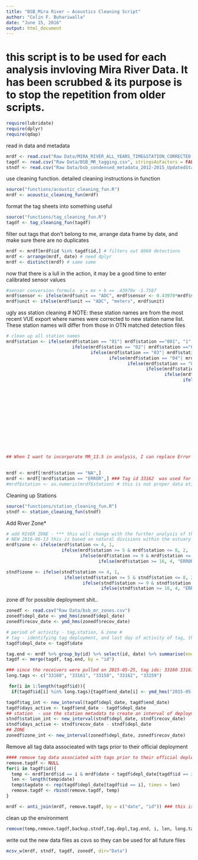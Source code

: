 ```yaml
---
title: "BSB_Mira River — Acoustics Cleaning Script"
author: "Colin F. Buhariwalla"
date: "June 15, 2016"
output: html_document
---
```


# this script is to be used for each analysis invloving Mira River Data. It has been scrubbed & its purpose is to stop the repetition from older scripts.

```r
require(lubridate)
require(dplyr)
require(qdap)
```

read in data and metadata
```r
mrdf <- read.csv("Raw Data/MIRA_RIVER_ALL_YEARS_TIME&STATION_CORRECTED.csv", stringsAsFactors = FALSE, header = TRUE, dec = ".")
tagdf <- read.csv("Raw Data/BSB_MR_tagging.csv", stringsAsFactors = FALSE, skip = 4, header = TRUE, sep = ",", dec = "." )
stndf <- read.csv("Raw Data/bsb_condensed_metadata_2012-2015_UpdatedStations.csv", stringsAsFactors = FALSE, header = TRUE, dec = ".")
```

use cleaning function. detailed cleaning instructions in function  
```r
source("functions/acoustic_cleaning_fun.R")
mrdf <- acoustic_cleaning_fun(mrdf)
```

format the tag sheets into something useful 
```r
source("functions/tag_cleaning_fun.R")
tagdf <- tag_cleaning_fun(tagdf)
```

filter out tags that don't belong to me, arrange data frame by date, and make sure there are no duplicates
```r
mrdf <- mrdf[mrdf$id %in% tagdf$id,] # filters out 8060 detections 
mrdf <- arrange(mrdf, date) # need dplyr
mrdf <- distinct(mrdf) # same same 
```

now that there is a lull in the action, it may be a good time to enter calibrated sensor values
```r
#sensor conversion formula  y = mx + b == .43970x -1.7587
mrdf$sensor <- ifelse(mrdf$unit == "ADC", mrdf$sensor <- 0.43970*mrdf$sensor-1.7587, mrdf$sensor <- mrdf$sensor) 
mrdf$unit <- ifelse(mrdf$unit == "ADC", "meters", mrdf$unit)
```

ugly ass station cleaning # NOTE: these station names are from the most recent VUE export where names were corrected to new station name list. These station names will differ from those in OTN matched detection files 
```r
# clean up all station names 
mrdf$station <- ifelse(mrdf$station == "01"| mrdf$station =="001", "1",
                         ifelse(mrdf$station == "02"| mrdf$station =="002", "2",
                                ifelse(mrdf$station == "03"| mrdf$station =="003", "3",
                                       ifelse(mrdf$station == "04"| mrdf$station =="004", "4",
                                              ifelse(mrdf$station == "05"| mrdf$station =="005", "5",
                                                     ifelse(mrdf$station == "06"| mrdf$station =="006", "6",
                                                            ifelse(mrdf$station == "07"| mrdf$station =="007", "7",
                                                                   ifelse(mrdf$station == "08"| mrdf$station =="008", "8",
                                                                          ifelse(mrdf$station == "09"| mrdf$station =="009", "9",
                                                                                 ifelse(mrdf$station == "10"| mrdf$station =="010", "10",
                                                                                        ifelse(mrdf$station == "11"| mrdf$station =="011"| mrdf$station =="0011", "11",
                                                                                               ifelse(mrdf$station == "12"| mrdf$station =="012", "12",
                                                                                                      ifelse(mrdf$station == "13"| mrdf$station =="013", "13",
                                                                                                             ifelse(mrdf$station == "14"| mrdf$station =="014", "14",
                                                                                                                    ifelse(mrdf$station == "15"| mrdf$station =="015", "15",
                                                                                                                           ifelse(mrdf$station == "16"| mrdf$station =="016", "16",
                                                                                                                                  ifelse(mrdf$station == "17"| mrdf$station =="017", "17",
                                                                                                                                         ifelse(mrdf$station == "18"| mrdf$station =="018", "18",
                                                                                                                                                ifelse(mrdf$station == "19"| mrdf$station =="019", "19",
                                                                                                                                                       ifelse(mrdf$station == "20"| mrdf$station =="020", "20",
                                                                                                                                                              ifelse(mrdf$station == "21"| mrdf$station =="021", "21", "ERROR" ))))))))))))))))))))) 
## When I want to incorporate MR_13.5 in analysis, I can replace Error with mrdf$station
                                                                                                                    

mrdf <- mrdf[!mrdf$station == "NA",]
mrdf <- mrdf[!mrdf$station == "ERROR",] ### Tag id 33162  was used for a range test and this escaped above filtering
#mrdf$station <- as.numeric(mrdf$station) # this is not proper data etiquete 

```

Cleaning up Stations 
```r
source("functions/station_cleaning_fun.R")
stndf <- station_cleaning_fun(stndf)
```

Add River Zone* 
```r
# add RIVER ZONE - *** this will change with the further analysis of the system wide water sampling files
# NEW 2016-06-13 this is based on natural divisions within the estuary (according to me see above note)
mrdf$zone <- ifelse(mrdf$station <= 4, 1,
                     ifelse(mrdf$station >= 5 & mrdf$station <= 8, 2,
                            ifelse(mrdf$station >= 9 & mrdf$station <= 15, 3,
                                   ifelse(mrdf$station >= 16, 4, "ERROR")))) 

stndf$zone <- ifelse(stndf$station <= 4, 1,
                      ifelse(stndf$station >= 5 & stndf$station <= 8, 2,
                             ifelse(stndf$station >= 9 & stndf$station <= 15, 3,
                                    ifelse(stndf$station >= 16, 4, "ERROR")))) 
```

zone df for possible deployment shit.. 
```r
zonedf <- read.csv("Raw Data/bsb_mr_zones.csv")
zonedf$depl_date <- ymd_hms(zonedf$depl_date)
zonedf$recov_date <- ymd_hms(zonedf$recov_date)
```


```r
# period of activity - tag,station, & zone #
# tag - identifying tag deployment, and last day of activity of tag, then create an interval of tag activity 
tagdf$depl_date <- tagdf$date

tag.end <- mrdf %>% group_by(id) %>% select(id, date) %>% summarise(end_date = max(date))
tagdf <- merge(tagdf, tag.end, by = "id")

### since the receivers were pulled on 2015-05-25, tag ids: 33160 33161 33158 33162 33159 were supposed to have tags active for longer period of time and will have a tag end date of 2015-05-26 so as to be included in all possible deployment time
long.tags <- c("33160", "33161", "33158", "33162", "33159")

 for(i in 1:length(tagdf$id)){
  if(tagdf$id[i] %in% long.tags){tagdf$end_date[i] <- ymd_hms("2015-05-26 00:00:01")}}
```

```r

tagdf$tag_int <- new_interval(tagdf$depl_date, tagdf$end_date)
tagdf$days_active <- tagdf$end_date - tagdf$depl_date
## station  - use the station metadata to create an interval of deployment and recovery 
stndf$station_int <- new_interval(stndf$depl_date, stndf$recov_date)
stndf$days_active <- stndf$recov_date - stndf$depl_date
## ZONE
zonedf$zone_int <- new_interval(zonedf$depl_date, zonedf$recov_date)
```

Remove all tag data associeated with tags prior to their official deployment
```r
#### remove tag data associated with tags prior to their official deployment ####
remove.tagdf <- NULL
for(i in tagdf$id){
  temp <- mrdf[mrdf$id == i & mrdf$date < tagdf$depl_date[tagdf$id == i],]  
  len <- length(temp$date)
  temp$tagdate <- rep(tagdf$depl_date[tagdf$id == i], times = len)
  remove.tagdf <- rbind(remove.tagdf, temp)
}

mrdf <- anti_join(mrdf, remove.tagdf, by = c("date", "id")) ### this is a beautiful little piece of code right here... always remember
```

clean up the environment
```r
remove(temp,remove.tagdf,backup.stndf,tag.depl,tag.end, i, len, long.tags, acoustic_cleaning_fun, station_cleaning_fun, tag_cleaning_fun)
```

write out the new data files as csvs so they can be used for all future files
```r
mcsv_w(mrdf, stndf, tagdf, zonedf, dir="Data")
```

